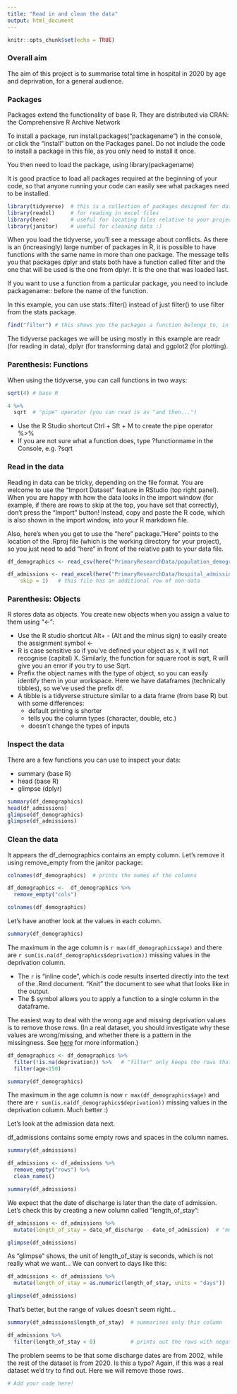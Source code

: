 ```yaml
---
title: "Read in and clean the data"
output: html_document
---
```


```r
knitr::opts_chunk$set(echo = TRUE)
```

### Overall aim

The aim of this project is to summarise total time in hospital in 2020 by age and deprivation, for a general audience.

### Packages

Packages extend the functionality of base R. They are distributed via CRAN: the Comprehensive R Archive Network

To install a package, run install.packages("packagename") in the console, or click the "install" button on the Packages panel. Do not include the code to install a package in this file, as you only need to install it once.

You then need to load the package, using library(packagename)

It is good practice to load all packages required at the beginning of your code, so that anyone running your code can easily see what packages need to be installed. 

```r

library(tidyverse)  # this is a collection of packages designed for data science
library(readxl)     # for reading in excel files
library(here)       # useful for locating files relative to your project working directory
library(janitor)    # useful for cleaning data :)

```

When you load the tidyverse, you'll see a message about conflicts. As there is an (increasingly) large number of packages in R, it is possible to have functions with the same name in more than one package. The message tells you that packages dplyr and stats both have a function called filter and the one that will be used is the one from dplyr. It is the one that was loaded last.

If you want to use a function from a particular package, you need to include packagename:: before the name of the function.

In this example, you can use stats::filter() instead of just filter() to use filter from the stats package.

```r
find("filter") # this shows you the packages a function belongs to, in order of priority
```

The tidyverse packages we will be using mostly in this example are readr (for reading in data), dplyr (for transforming data) and ggplot2 (for plotting). 

### Parenthesis: Functions

When using the tidyverse, you can call functions in two ways:

```r
sqrt(4) # base R

4 %>%
  sqrt  # "pipe" operator (you can read is as "and then...")
```

* Use the R Studio shortcut Ctrl + Sft + M to create the pipe operator %>%
* If you are not sure what a function does, type ?functionname in the Console, e.g. ?sqrt

### Read in the data

Reading in data can be tricky, depending on the file format. You are welcome to use the "Import Dataset" feature in RStudio (top right panel). When you are happy with how the data looks in the import window (for example, if there are rows to skip at the top, you have set that correctly), don't press the "Import" button! Instead, copy and paste the R code, which is also shown in the import window, into your R markdown file.

Also, here's when you get to use the "here" package."Here" points to the location of the .Rproj file (which is the working directory for your project), so you just need to add "here" in front of the relative path to your data file.  

```r

df_demographics <- read_csv(here("PrimaryResearchData/population_demographics.csv"))

df_admissions <- read_excel(here("PrimaryResearchData/hospital_admissions.xlsx"), 
    skip = 1)   # this file has an additional row of non-data

```

### Parenthesis: Objects

R stores data as objects. You create new objects when you assign a value to them using "<-":

* Use the R studio shortcut Alt+ - (Alt and the minus sign) to easily create the assignment symbol <-
* R is case sensitive so if you've defined your object as x, it will not recognise (capital) X. 
Similarly, the function for square root is sqrt, R will give you an error if you try to use Sqrt.
* Prefix the object names with the type of object, so you can easily identify them in your workspace. Here we have dataframes (technically tibbles), so we've used the prefix df.
* A tibble is a tidyverse structure similar to a data frame (from base R) but with some differences:
   * default printing is shorter
   * tells you the column types (character, double, etc.)
   * doesn't change the types of inputs

### Inspect the data

There are a few functions you can use to inspect your data:

* summary (base R)
* head (base R)
* glimpse (dplyr)

```r

summary(df_demographics)
head(df_admissions)
glimpse(df_demographics)
glimpse(df_admissions)

```

### Clean the data

It appears the df_demographics contains an empty column. Let's remove it using remove_empty from the janitor package:

```r

colnames(df_demographics)  # prints the names of the columns

df_demographics <-  df_demographics %>%
  remove_empty("cols")

colnames(df_demographics)  

```

Let's have another look at the values in each column.

```r

summary(df_demographics)

```
The maximum in the age column is `r max(df_demographics$age)` and there are `r sum(is.na(df_demographics$deprivation))` missing values in the deprivation column.

* The `r ` is "inline code", which is code results inserted directly into the text of the .Rmd document. "Knit" the document to see what that looks like in the output.
* The $ symbol allows you to apply a function to a single column in the dataframe.

The easiest way to deal with the wrong age and missing deprivation values is to remove those rows. (In a real dataset, you should investigate why these values are wrong/missing, and whether there is a pattern in the missingness. See [here](https://argoshare.is.ed.ac.uk/healthyr_book/chap11-h1.html) for more information.)

```r

df_demographics <- df_demographics %>%
  filter(!is.na(deprivation)) %>%   # "filter" only keeps the rows that satisfy a condition
  filter(age<150)

summary(df_demographics)

```

The maximum in the age column is now `r max(df_demographics$age)` and there are `r sum(is.na(df_demographics$deprivation))` missing values in the deprivation column. Much better :)

Let's look at the admission data next.

df_admissions contains some empty rows and spaces in the column names.

```r

summary(df_admissions)

df_admissions <- df_admissions %>%
  remove_empty("rows") %>%
  clean_names()

summary(df_admissions)

```

We expect that the date of discharge is later than the date of admission. Let's check this by creating a new column called "length_of_stay":


```r

df_admissions <- df_admissions %>% 
  mutate(length_of_stay = date_of_discharge - date_of_admission)  # "mutate" creates a new column

glimpse(df_admissions)

```

As "glimpse" shows, the unit of length_of_stay is seconds, which is not really what we want... We can convert to days like this:

```r

df_admissions <- df_admissions %>%
  mutate(length_of_stay = as.numeric(length_of_stay, units = "days"))

glimpse(df_admissions)

```
That's better, but the range of values doesn't seem right...

```r

summary(df_admissions$length_of_stay)  # summarises only this column

df_admissions %>%
  filter(length_of_stay < 0)           # prints out the rows with negative LOS

```

The problem seems to be that some discharge dates are from 2002, while the rest of the dataset is from 2020. Is this a typo? Again, if this was a real dataset we'd try to find out. Here we will remove those rows.

```r

# Add your code here!

```

